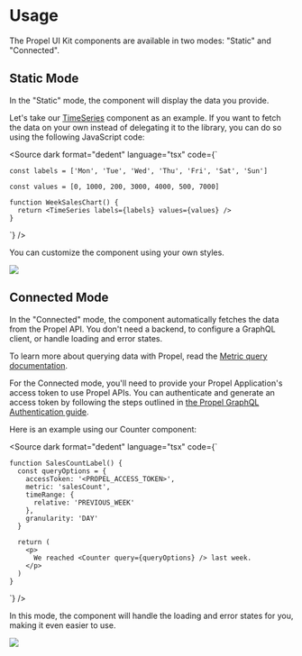 
<Meta title="Getting started/Usage" />

# Usage

The Propel UI Kit components are available in two modes: "Static" and "Connected".

## Static Mode

In the "Static" mode, the component will display the data you provide.

Let's take our [TimeSeries]() component as an example. If you want to fetch the data on your own instead of delegating it to the library, you can do so using the following JavaScript code:

<Source
  dark
  format="dedent"
  language="tsx"
  code={`

    const labels = ['Mon', 'Tue', 'Wed', 'Thu', 'Fri', 'Sat', 'Sun']

    const values = [0, 1000, 200, 3000, 4000, 500, 7000]

    function WeekSalesChart() {
      return <TimeSeries labels={labels} values={values} />
    }

`}
/>

You can customize the component using your own styles.

<img src="time-series.png" />

## Connected Mode

In the "Connected" mode, the component automatically fetches the data from the Propel API. You don't need a backend, to configure a GraphQL client, or handle loading and error states.

To learn more about querying data with Propel, read the [Metric query documentation]().

For the Connected mode, you'll need to provide your Propel Application's access token to use Propel APIs.
You can authenticate and generate an access token by following the steps outlined in [the Propel GraphQL Authentication guide]().

Here is an example using our Counter component:

<Source
  dark
  format="dedent"
  language="tsx"
  code={`

    function SalesCountLabel() {
      const queryOptions = {
        accessToken: '<PROPEL_ACCESS_TOKEN>',
        metric: 'salesCount',
        timeRange: {
          relative: 'PREVIOUS_WEEK'
        },
        granularity: 'DAY'
      }

      return (
        <p>
          We reached <Counter query={queryOptions} /> last week.
        </p>
      )
    }

`}
/>

In this mode, the component will handle the loading and error states for you, making it even easier to use.

<img src="counter.gif" />
